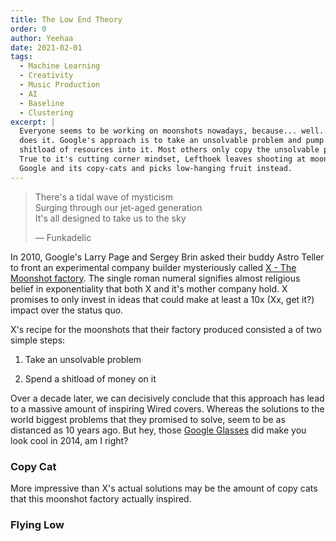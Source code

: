 ```yaml
---
title: The Low End Theory
order: 0
author: Yeehaa
date: 2021-02-01
tags:
  - Machine Learning
  - Creativity
  - Music Production
  - AI
  - Baseline
  - Clustering
excerpt: |
  Everyone seems to be working on moonshots nowadays, because... well... Google
  does it. Google's approach is to take an unsolvable problem and pump a
  shitload of resources into it. Most others only copy the unsolvable problem bit.
  True to it's cutting corner mindset, Lefthoek leaves shooting at moons to
  Google and its copy-cats and picks low-hanging fruit instead.
---
```


> There's a tidal wave of mysticism   
> Surging through our jet-aged generation   
> It's all designed to take us to the sky   
> 
> &mdash; Funkadelic

In 2010, Google's Larry Page and Sergey Brin asked their buddy Astro Teller to
front an experimental company builder mysteriously called [X - The Moonshot
factory](https://x.company/).  The single roman numeral signifies almost
religious belief in exponentiality that both X and it's mother company hold. X
promises to only invest in ideas that could make at least a 10x (Xx, get it?)
impact over the status quo.


X's recipe for the moonshots that their factory produced consisted a of two
simple steps:

1. Take an unsolvable problem    

2. Spend a shitload of money on it  

Over a decade later, we can decisively conclude that this approach has lead to a
massive amount of inspiring Wired covers.  Whereas the solutions to the world
biggest problems that they promised to solve, seem to be as distanced as 10
years ago. But hey, those [Google
Glasses](https://www.theguardian.com/technology/2014/feb/19/google-glass-advice-smartglasses-glasshole#:~:text=Early%20adopters%20of%20Glass%2C%20derogatorily,for%20long%20periods%20of%20time.)
did make you look cool in 2014, am I right?

### Copy Cat

More impressive than X's actual solutions may be the amount of copy cats that this
moonshot factory actually inspired.


### Flying Low



